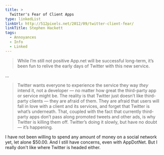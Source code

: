```yaml
---
title: >
  Twitter's Fear of Client Apps
type: linkedList
linkUrl: http://512pixels.net/2012/09/twitter-client-fear/
linkTitle: Stephen Hackett
tags:
  - Annoyances
  - Info
  - Linked
---
```


> While I’m still not positive App.net will be successful long-term, it’s been fun to relive the early days of Twitter with this new service.

...

> Twitter wants everyone to experience the service they way _they_ intend it, not a developer — no matter how great the third-party app or service might be. The reality is that Twitter just doesn’t like third-party clients — they are afraid of them. They are afraid that users will fall in love with a client and its services, and forget that Twitter is what’s underneath. That, coupled with the fact that currently third-party apps don’t pass along promoted tweets and other ads, is why Twitter is killing them off. Twitter’s doing it slowly, but have no doubt — it’s happening.

I have not been willing to spend any amount of money on a social network yet, let alone $50.00. And I still have concerns, even with AppDotNet. But I really don't like where Twitter is headed either.
